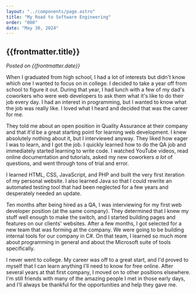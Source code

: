 ```yaml
---
layout: "../components/page.astro"
title: "My Road to Software Engineering"
order: "000"
date: "May 30, 2024"
---
```


## {{frontmatter.title}}

*Posted on {{frontmatter.date}}*

When I graduated from high school, I had a lot of interests but didn't know which one I wanted to focus on in college. I decided to take a year off from school to figure it out. During that year, I had lunch with a few of my dad's coworkers who were web developers to ask them what it's like to do their job every day. I had an interest in programming, but I wanted to know what the job was really like. I loved what I heard and decided that was the career for me.

They told me about an open position in Quality Assurance at their company and that it'd be a great starting point for learning web development. I knew absolutely nothing about it, but I interviewed anyway. They liked how eager I was to learn, and I got the job. I quickly learned how to do the QA job and immediately started learning to write code. I watched YouTube videos, read online documentation and tutorials, asked my new coworkers *a lot* of questions, and went through tons of trial and error.

I learned HTML, CSS, JavaScript, and PHP and built the very first iteration of my personal website. I also learned Java so that I could rewrite an automated testing tool that had been neglected for a few years and desperately needed an update.

Ten months after being hired as a QA, I was interviewing for my first web developer position (at the same company). They determined that I knew my stuff well enough to make the switch, and I started building pages and features on our clients' websites. After a few months, I got selected for a new team that was forming at the company. We were going to be building internal tools for our company in C#. On that team, I learned so much more about programming in general and about the Microsoft suite of tools specifically.

I never went to college. My career was off to a great start, and I'd proved to myself that I can learn anything I'll need to know for free online. After several years at that first company, I moved on to other positions elsewhere. I'm still friends with many of the amazing people I met in those early days, and I'll always be thankful for the opportunities and help they gave me.